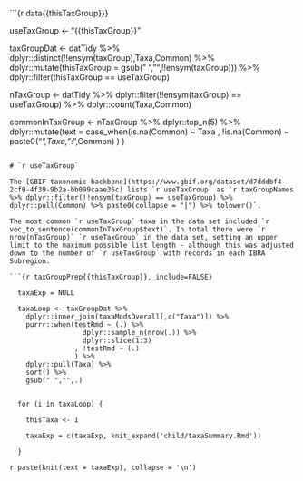 ```{r data{{thisTaxGroup}}}

  useTaxGroup <- "{{thisTaxGroup}}"

  taxGroupDat <- datTidy %>%
    dplyr::distinct(!!ensym(taxGroup),Taxa,Common) %>%
    dplyr::mutate(thisTaxGroup = gsub(" ","",!!ensym(taxGroup))) %>%
    dplyr::filter(thisTaxGroup == useTaxGroup)

  nTaxGroup <- datTidy %>%
    dplyr::filter(!!ensym(taxGroup) == useTaxGroup) %>%
    dplyr::count(Taxa,Common)
  
  commonInTaxGroup <- nTaxGroup %>%
    dplyr::top_n(5) %>%
    dplyr::mutate(text = case_when(is.na(Common) ~ Taxa
                                   , !is.na(Common) ~ paste0("_",Taxa,"_: ",Common)
                                   )
                  )

```

# `r useTaxGroup`

The [GBIF taxonomic backbone](https://www.gbif.org/dataset/d7dddbf4-2cf0-4f39-9b2a-bb099caae36c) lists `r useTaxGroup` as `r taxGroupNames %>% dplyr::filter(!!ensym(taxGroup) == useTaxGroup) %>% dplyr::pull(Common) %>% paste0(collapse = "|") %>% tolower()`.

The most common `r useTaxGroup` taxa in the data set included `r vec_to_sentence(commonInTaxGroup$text)`. In total there were `r nrow(nTaxGroup)` `r useTaxGroup` in the data set, setting an upper limit to the maximum possible list length - although this was adjusted down to the number of `r useTaxGroup` with records in each IBRA Subregion.

```{r taxGroupPrep{{thisTaxGroup}}, include=FALSE}

  taxaExp = NULL

  taxaLoop <- taxGroupDat %>%
    dplyr::inner_join(taxaModsOverall[,c("Taxa")]) %>%
    purrr::when(testRmd ~ (.) %>%
                  dplyr::sample_n(nrow(.)) %>%
                  dplyr::slice(1:3)
                , !testRmd ~ (.)
                ) %>%
    dplyr::pull(Taxa) %>%
    sort() %>%
    gsub(" ","",.)
    

  for (i in taxaLoop) {
    
    thisTaxa <- i
    
    taxaExp = c(taxaExp, knit_expand('child/taxaSummary.Rmd'))
    
  }

```

`r paste(knit(text = taxaExp), collapse = '\n')`